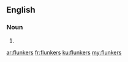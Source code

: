 ==English==

===Noun===
{{head|en|plural}}

# {{plural of|flunker|lang=en|nocat=1}}

[[ar:flunkers]]
[[fr:flunkers]]
[[ku:flunkers]]
[[my:flunkers]]